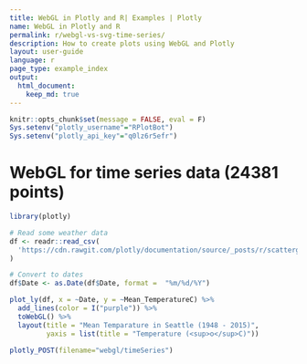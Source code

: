 ```yaml
---
title: WebGL in Plotly and R| Examples | Plotly
name: WebGL in Plotly and R
permalink: r/webgl-vs-svg-time-series/
description: How to create plots using WebGL and Plotly
layout: user-guide
language: r
page_type: example_index
output: 
  html_document:
    keep_md: true
---
```


```r
knitr::opts_chunk$set(message = FALSE, eval = F)
Sys.setenv("plotly_username"="RPlotBot")
Sys.setenv("plotly_api_key"="q0lz6r5efr")
```

# WebGL for time series data (24381 points)

```r
library(plotly)

# Read some weather data
df <- readr::read_csv(
  'https://cdn.rawgit.com/plotly/documentation/source/_posts/r/scattergl/weather-data.csv'
)

# Convert to dates
df$Date <- as.Date(df$Date, format =  "%m/%d/%Y")

plot_ly(df, x = ~Date, y = ~Mean_TemperatureC) %>% 
  add_lines(color = I("purple")) %>%
  toWebGL() %>%
  layout(title = "Mean Temparature in Seattle (1948 - 2015)",
         yaxis = list(title = "Temperature (<sup>o</sup>C)"))
```

```r
plotly_POST(filename="webgl/timeSeries")
```